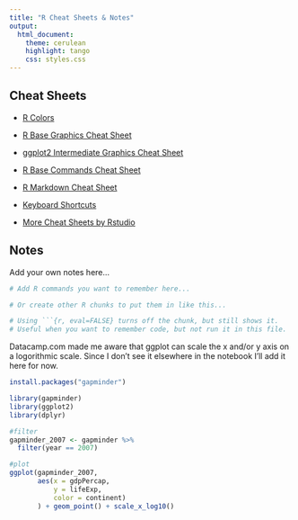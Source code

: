 ```yaml
---
title: "R Cheat Sheets & Notes"
output: 
  html_document: 
    theme: cerulean
    highlight: tango
    css: styles.css
---
```


## Cheat Sheets

* [R Colors](http://www.stat.columbia.edu/~tzheng/files/Rcolor.pdf)

* [R Base Graphics Cheat Sheet](http://www.joyce-robbins.com/wp-content/uploads/2016/04/BaseGraphicsCheatsheet.pdf)

* [ggplot2 Intermediate Graphics Cheat Sheet](https://rstudio.com/wp-content/uploads/2015/03/ggplot2-cheatsheet.pdf)

* [R Base Commands Cheat Sheet](https://www.rstudio.com/wp-content/uploads/2016/10/r-cheat-sheet-3.pdf)

* [R Markdown Cheat Sheet](https://www.rstudio.com/wp-content/uploads/2015/02/rmarkdown-cheatsheet.pdf)

* [Keyboard Shortcuts](https://support.rstudio.com/hc/en-us/articles/200711853-Keyboard-Shortcuts)

* [More Cheat Sheets by Rstudio](https://rstudio.com/resources/cheatsheets/)

## Notes

Add your own notes here...

```r
# Add R commands you want to remember here...

```

```r
# Or create other R chunks to put them in like this...

```

```r
# Using ```{r, eval=FALSE} turns off the chunk, but still shows it.
# Useful when you want to remember code, but not run it in this file.
```

Datacamp.com made me aware that ggplot can scale the x and/or y axis on a logorithmic scale. Since I don't see it elsewhere in the notebook I'll add it here for now.

```r
install.packages("gapminder")
```


```r
library(gapminder)
library(ggplot2)
library(dplyr)
```


```r
#filter
gapminder_2007 <- gapminder %>% 
  filter(year == 2007)

#plot
ggplot(gapminder_2007,
       aes(x = gdpPercap,
           y = lifeExp,
           color = continent)
       ) + geom_point() + scale_x_log10()
```

